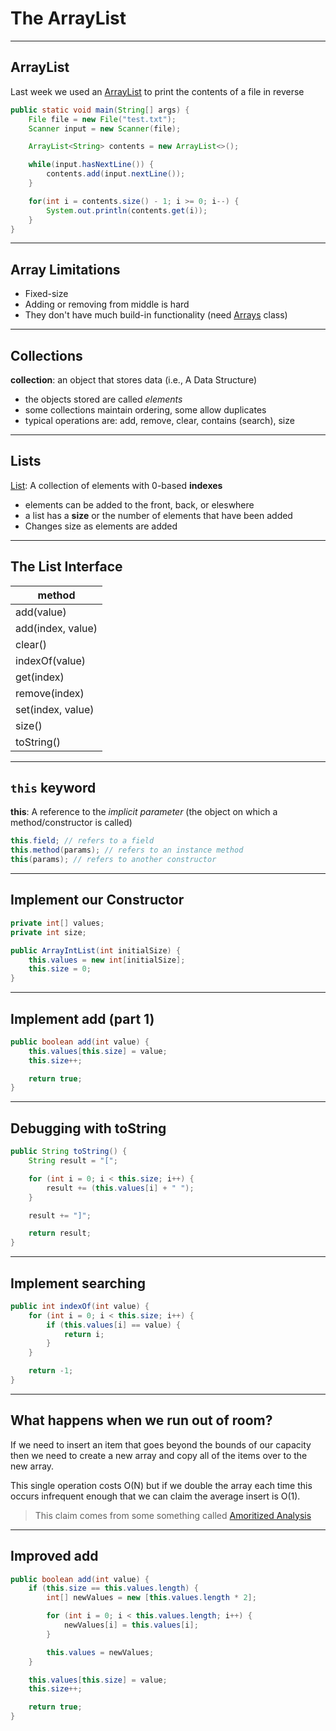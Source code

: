 
# The ArrayList

---

## ArrayList

Last week we used an [ArrayList][1] to print the contents of a file in reverse

```java 
public static void main(String[] args) {
    File file = new File("test.txt");
    Scanner input = new Scanner(file);

    ArrayList<String> contents = new ArrayList<>();

    while(input.hasNextLine()) {
        contents.add(input.nextLine());
    }

    for(int i = contents.size() - 1; i >= 0; i--) {
        System.out.println(contents.get(i));
    }
}
```

---

## Array Limitations 

- Fixed-size
- Adding or removing from middle is hard 
- They don't have much build-in functionality (need [Arrays][2] class)

---

## Collections 

**collection**: an object that stores data (i.e., A Data Structure)

- the objects stored are called *elements*
- some collections maintain ordering, some allow duplicates
- typical operations are: add, remove, clear, contains (search), size

---

## Lists 

[List][3]: A collection of elements with 0-based **indexes**

- elements can be added to the front, back, or eleswhere 
- a list has a **size** or the number of elements that have been added
- Changes size as elements are added

---

## The List Interface

| method |
|--------|
| add(value) |
| add(index, value) |
| clear() |
| indexOf(value) |
| get(index) |
| remove(index) |
| set(index, value) |
| size() | 
| toString() |

---

## `this` keyword

**this**: A reference to the *implicit parameter* (the object on which a method/constructor is called)

```java
this.field; // refers to a field
this.method(params); // refers to an instance method
this(params); // refers to another constructor
```

---

## Implement our Constructor 

```java
private int[] values;
private int size;

public ArrayIntList(int initialSize) {
    this.values = new int[initialSize];
    this.size = 0;
}
```

--- 

## Implement add (part 1)

```java
public boolean add(int value) {
    this.values[this.size] = value;
    this.size++;

    return true;
}
```

---

## Debugging with toString 

```java 
public String toString() {
    String result = "[";

    for (int i = 0; i < this.size; i++) {
        result += (this.values[i] + " ");
    }

    result += "]";

    return result;
}
```

---

## Implement searching

```java
public int indexOf(int value) {
    for (int i = 0; i < this.size; i++) {
        if (this.values[i] == value) {
            return i;
        }
    }

    return -1;
}
```

---

## What happens when we run out of room? 

If we need to insert an item that goes beyond the bounds of our capacity then 
we need to create a new array and copy all of the items over to the new array. 

This single operation costs O(N) but if we double the array each time this occurs 
infrequent enough that we can claim the average insert is O(1). 

> This claim comes from some something called [Amoritized Analysis][4]

--- 

## Improved add 

```java 
public boolean add(int value) {
    if (this.size == this.values.length) {
        int[] newValues = new [this.values.length * 2];

        for (int i = 0; i < this.values.length; i++) {
            newValues[i] = this.values[i];
        }

        this.values = newValues;
    }

    this.values[this.size] = value;
    this.size++;

    return true;
}
```

[1]:https://docs.oracle.com/javase/8/docs/api/java/util/ArrayList.html
[2]:https://docs.oracle.com/javase/8/docs/api/java/util/Arrays.html
[3]:https://docs.oracle.com/javase/8/docs/api/java/util/List.html
[4]:https://www.geeksforgeeks.org/analysis-algorithm-set-5-amortized-analysis-introduction/